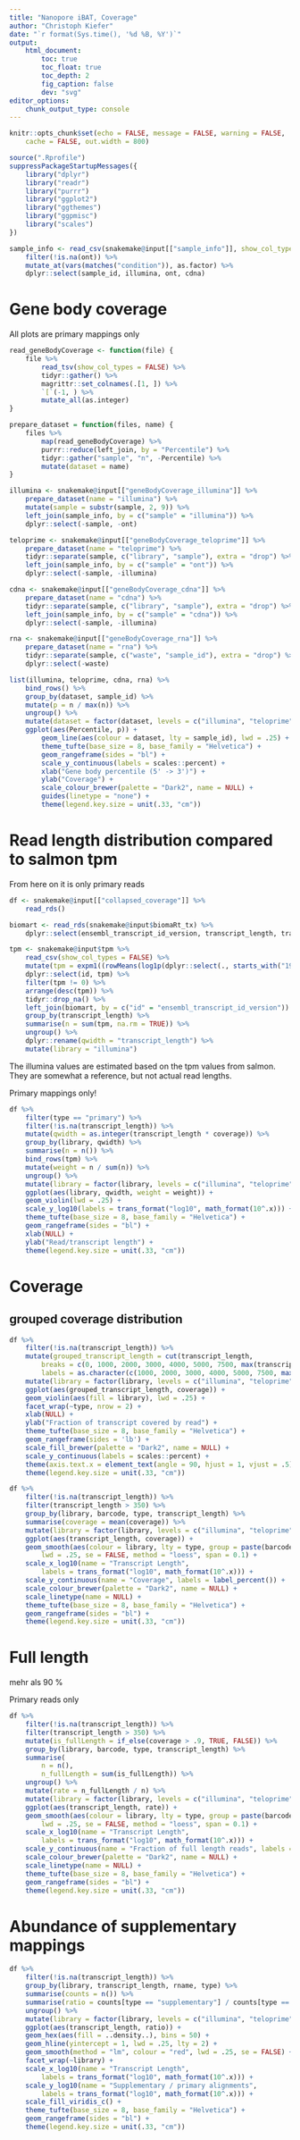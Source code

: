 ```yaml
---
title: "Nanopore iBAT, Coverage"
author: "Christoph Kiefer"
date: "`r format(Sys.time(), '%d %B, %Y')`"
output:
    html_document:
        toc: true
        toc_float: true
        toc_depth: 2
        fig_caption: false
        dev: "svg"
editor_options:
    chunk_output_type: console
---
```


```r
knitr::opts_chunk$set(echo = FALSE, message = FALSE, warning = FALSE,
    cache = FALSE, out.width = 800)
```

```r
source(".Rprofile")
suppressPackageStartupMessages({
    library("dplyr")
    library("readr")
    library("purrr")
    library("ggplot2")
    library("ggthemes")
    library("ggpmisc")
    library("scales")
})
```


```r
sample_info <- read_csv(snakemake@input[["sample_info"]], show_col_types = FALSE) %>%
    filter(!is.na(ont)) %>%
    mutate_at(vars(matches("condition")), as.factor) %>%
    dplyr::select(sample_id, illumina, ont, cdna)
```

# Gene body coverage

All plots are primary mappings only

```r
read_geneBodyCoverage <- function(file) {
    file %>%
        read_tsv(show_col_types = FALSE) %>%
        tidyr::gather() %>%
        magrittr::set_colnames(.[1, ]) %>%
        `[`(-1, ) %>%
        mutate_all(as.integer)
}

prepare_dataset = function(files, name) {
    files %>%
        map(read_geneBodyCoverage) %>%
        purrr::reduce(left_join, by = "Percentile") %>%
        tidyr::gather("sample", "n", -Percentile) %>%
        mutate(dataset = name)
}

illumina <- snakemake@input[["geneBodyCoverage_illumina"]] %>%
    prepare_dataset(name = "illumina") %>%
    mutate(sample = substr(sample, 2, 9)) %>%
    left_join(sample_info, by = c("sample" = "illumina")) %>%
    dplyr::select(-sample, -ont)

teloprime <- snakemake@input[["geneBodyCoverage_teloprime"]] %>%
    prepare_dataset(name = "teloprime") %>% 
    tidyr::separate(sample, c("library", "sample"), extra = "drop") %>%
    left_join(sample_info, by = c("sample" = "ont")) %>%
    dplyr::select(-sample, -illumina)

cdna <- snakemake@input[["geneBodyCoverage_cdna"]] %>%
    prepare_dataset(name = "cdna") %>%
    tidyr::separate(sample, c("library", "sample"), extra = "drop") %>%
    left_join(sample_info, by = c("sample" = "cdna")) %>%
    dplyr::select(-sample, -illumina)

rna <- snakemake@input[["geneBodyCoverage_rna"]] %>%
    prepare_dataset(name = "rna") %>% 
    tidyr::separate(sample, c("waste", "sample_id"), extra = "drop") %>% 
    dplyr::select(-waste)
```


```r
list(illumina, teloprime, cdna, rna) %>%
    bind_rows() %>%
    group_by(dataset, sample_id) %>%
    mutate(p = n / max(n)) %>%
    ungroup() %>%
    mutate(dataset = factor(dataset, levels = c("illumina", "teloprime", "cdna", "rna"))) %>% 
    ggplot(aes(Percentile, p)) +
        geom_line(aes(colour = dataset, lty = sample_id), lwd = .25) +
        theme_tufte(base_size = 8, base_family = "Helvetica") +
        geom_rangeframe(sides = "bl") +
        scale_y_continuous(labels = scales::percent) +
        xlab("Gene body percentile (5' -> 3')") +
        ylab("Coverage") +
        scale_colour_brewer(palette = "Dark2", name = NULL) +
        guides(linetype = "none") +
        theme(legend.key.size = unit(.33, "cm"))
```

# Read length distribution compared to salmon tpm

From here on it is only primary reads

```r
df <- snakemake@input[["collapsed_coverage"]] %>% 
    read_rds()

biomart <- read_rds(snakemake@input$biomaRt_tx) %>% 
    dplyr::select(ensembl_transcript_id_version, transcript_length, transcript_biotype)

tpm <- snakemake@input$tpm %>% 
    read_csv(show_col_types = FALSE) %>% 
    mutate(tpm = expm1((rowMeans(log1p(dplyr::select(., starts_with("190220"))))))) %>% 
    dplyr::select(id, tpm) %>% 
    filter(tpm != 0) %>% 
    arrange(desc(tpm)) %>% 
    tidyr::drop_na() %>% 
    left_join(biomart, by = c("id" = "ensembl_transcript_id_version")) %>% 
    group_by(transcript_length) %>% 
    summarise(n = sum(tpm, na.rm = TRUE)) %>% 
    ungroup() %>% 
    dplyr::rename(qwidth = "transcript_length") %>% 
    mutate(library = "illumina")
```

The illumina values are estimated based on the tpm values from salmon. They are
somewhat a reference, but not actual read lengths.

Primary mappings only!

```r
df %>% 
    filter(type == "primary") %>% 
    filter(!is.na(transcript_length)) %>% 
    mutate(qwidth = as.integer(transcript_length * coverage)) %>% 
    group_by(library, qwidth) %>% 
    summarise(n = n()) %>% 
    bind_rows(tpm) %>% 
    mutate(weight = n / sum(n)) %>% 
    ungroup() %>% 
    mutate(library = factor(library, levels = c("illumina", "teloprime", "cdna", "rna"))) %>% 
    ggplot(aes(library, qwidth, weight = weight)) +
    geom_violin(lwd = .25) +
    scale_y_log10(labels = trans_format("log10", math_format(10^.x))) +
    theme_tufte(base_size = 8, base_family = "Helvetica") +
    geom_rangeframe(sides = "bl") +
    xlab(NULL) + 
    ylab("Read/transcript length") +
    theme(legend.key.size = unit(.33, "cm"))
```


# Coverage

## grouped coverage distribution

```r
df %>%
    filter(!is.na(transcript_length)) %>% 
    mutate(grouped_transcript_length = cut(transcript_length,
        breaks = c(0, 1000, 2000, 3000, 4000, 5000, 7500, max(transcript_length)),
        labels = as.character(c(1000, 2000, 3000, 4000, 5000, 7500, max(transcript_length))))) %>%
    mutate(library = factor(library, levels = c("illumina", "teloprime", "cdna", "rna"))) %>%
    ggplot(aes(grouped_transcript_length, coverage)) +
    geom_violin(aes(fill = library), lwd = .25) +
    facet_wrap(~type, nrow = 2) +
    xlab(NULL) +
    ylab("Fraction of transcript covered by read") +
    theme_tufte(base_size = 8, base_family = "Helvetica") +
    geom_rangeframe(sides = 'lb') +
    scale_fill_brewer(palette = "Dark2", name = NULL) +
    scale_y_continuous(labels = scales::percent) +
    theme(axis.text.x = element_text(angle = 90, hjust = 1, vjust = .5)) +
    theme(legend.key.size = unit(.33, "cm"))
```


```r
df %>% 
    filter(!is.na(transcript_length)) %>% 
    filter(transcript_length > 350) %>% 
    group_by(library, barcode, type, transcript_length) %>% 
    summarise(coverage = mean(coverage)) %>% 
    mutate(library = factor(library, levels = c("illumina", "teloprime", "cdna", "rna"))) %>%
    ggplot(aes(transcript_length, coverage)) +
    geom_smooth(aes(colour = library, lty = type, group = paste(barcode, type, library)),
        lwd = .25, se = FALSE, method = "loess", span = 0.1) +
    scale_x_log10(name = "Transcript Length",
        labels = trans_format("log10", math_format(10^.x))) +
    scale_y_continuous(name = "Coverage", labels = label_percent()) +
    scale_colour_brewer(palette = "Dark2", name = NULL) +
    scale_linetype(name = NULL) +
    theme_tufte(base_size = 8, base_family = "Helvetica") +
    geom_rangeframe(sides = "bl") +
    theme(legend.key.size = unit(.33, "cm"))
```


# Full length

mehr als 90 % 

Primary reads only

```r
df %>%
    filter(!is.na(transcript_length)) %>% 
    filter(transcript_length > 350) %>% 
    mutate(is_fullLength = if_else(coverage > .9, TRUE, FALSE)) %>%
    group_by(library, barcode, type, transcript_length) %>% 
    summarise(
        n = n(),
        n_fullLength = sum(is_fullLength)) %>% 
    ungroup() %>% 
    mutate(rate = n_fullLength / n) %>%
    mutate(library = factor(library, levels = c("illumina", "teloprime", "cdna", "rna"))) %>%
    ggplot(aes(transcript_length, rate)) +
    geom_smooth(aes(colour = library, lty = type, group = paste(barcode, type, library)),
        lwd = .25, se = FALSE, method = "loess", span = 0.1) +
    scale_x_log10(name = "Transcript Length",
        labels = trans_format("log10", math_format(10^.x))) +
    scale_y_continuous(name = "Fraction of full length reads", labels = label_percent()) +
    scale_colour_brewer(palette = "Dark2", name = NULL) +
    scale_linetype(name = NULL) +
    theme_tufte(base_size = 8, base_family = "Helvetica") +
    geom_rangeframe(sides = "bl") +
    theme(legend.key.size = unit(.33, "cm"))
```

# Abundance of supplementary mappings

```r
df %>% 
    filter(!is.na(transcript_length)) %>% 
    group_by(library, transcript_length, rname, type) %>% 
    summarise(counts = n()) %>% 
    summarise(ratio = counts[type == "supplementary"] / counts[type == "primary"]) %>% 
    ungroup() %>% 
    mutate(library = factor(library, levels = c("illumina", "teloprime", "cdna", "rna"))) %>%
    ggplot(aes(transcript_length, ratio)) +
    geom_hex(aes(fill = ..density..), bins = 50) +
    geom_hline(yintercept = 1, lwd = .25, lty = 2) +
    geom_smooth(method = "lm", colour = "red", lwd = .25, se = FALSE) +
    facet_wrap(~library) +
    scale_x_log10(name = "Transcript Length",
        labels = trans_format("log10", math_format(10^.x))) +
    scale_y_log10(name = "Supplementary / primary alignments",
        labels = trans_format("log10", math_format(10^.x))) +
    scale_fill_viridis_c() +
    theme_tufte(base_size = 8, base_family = "Helvetica") +
    geom_rangeframe(sides = "bl") +
    theme(legend.key.size = unit(.33, "cm"))
```


